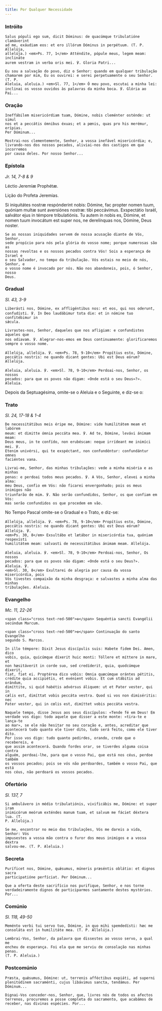 ```yaml
---
title: Por Qualquer Necessidade
---
```


### Intróito

<div class="side-by-side not-content">

    Salus pópuli ego sum, dicit Dóminus: de quacúmque tribulatióne clamáverint
    ad me, exáudiam eos: et ero illórum Dóminus in perpétuum. (T. P. Allelúja,
    allelúja.) <em>Ps. 77, 1</em> Atténdite, pópule meus, legem meam: inclináte
    aurem vestram in verba oris mei. ℣. Gloria Patri...

    Eu sou a salvação do povo, diz o Senhor: quando em qualquer tribulação
    chamarem por mim, Eu os ouvirei: e serei perpetuamente o seu Senhor. (T. P.
    Aleluia, aleluia.) <em>Sl. 77, 1</em> Ó meu povo, escutai a minha lei:
    inclinai os vosso ouvidos às palavras da minha boca. ℣. Glória ao Pai...

</div>

### Oração

<div class="side-by-side not-content">

    Ineffábilem misericórdiam tuam, Dómine, nobis cleménter osténde: ut simul
    nos et a peccátis ómnibus éxuas; et a pœnis, quas pro his merémur, erípias.
    Per Dóminum...

    Mostrai-nos clementemente, Senhor, a vossa inefável misericórdia; e,
    livrando-nos dos nossos pecados, aliviai-nos dos castigos em que incorremos
    por causa deles. Por nosso Senhor...

</div>

### Epístola

<em>Jr. 14, 7-8 & 9</em>

<div class="side-by-side not-content">

Léctio Jeremíæ Prophétæ.</span>

Lição do Profeta Jeremias.

  <span>
    Si iniquitátes nostræ respónderint nobis: Dómine, fac propter nomen tuum,
    quóniam multæ sunt aversiónes nostræ: tibi peccávimus. Exspectátio Israël,
    salvátor ejus in témpore tribulatiónis. Tu autem in nobis es, Dómine, et
    nomen tuum invocátum est super nos, ne derelínquas nos, Dómine, Deus noster.
 
    Se as nossas iniquidades servem de nossa acusação diante de Vós, Senhor,
    sede propício para nós pela glória do vosso nome; porque numerosas são as
    nossas revoltas e os nossos pecados contra Vós! Sois a esperança de Israel e
    o seu Salvador, no tempo da tribulação. Vós estais no meio de nós, Senhor, e
    o vosso nome é invocado por nós. Não nos abandoneis, pois, ó Senhor, nosso
    Deus.

</div>

### Gradual

<em>Sl. 43, 3-9</em>

<div class="side-by-side not-content">

    Liberásti nos, Dómine, ex affligéntibus nos: et eos, qui nos oderunt,
    confudísti. ℣. In Deo laudábimur tota die: et in nómine tuo confitébimur in
    sǽcula.

    Livrastes-nos, Senhor, daqueles que nos afligiam: e confundistes aqueles que
    nos odiavam. ℣. Alegrar-nos-emos em Deus continuamente: glorificaremos
    sempre o vosso nome.

    Allelúja, allelúja. ℣. <em>Ps. 78, 9-10</em> Propítius esto, Dómine,
    peccátis nostris: ne quando dicant gentes: Ubi est Deus eórum? Allelúja.

    Aleluia, aleluia. ℣. <em>Sl. 78, 9-10</em> Perdoai-nos, Senhor, os nossos
    pecados: para que os povos não digam: «Onde está o seu Deus»?». Aleluia.

</div>

<aside>
  Depois da Septuagésima, omite-se o Aleluia e o Seguinte, e diz-se o:
</aside>

### Trato

<em>Sl. 24, 17-18 & 1-4</em>

<div class="side-by-side not-content">

    De necessitátibus meis éripe me, Dómine: vide humilitátem meam et labórem
    meum: et dimitte ómnia peccáta mea. ℣. Ad te, Dómine, levávi ánimam meam:
    Deus meus, in te confído, non erubéscam: neque irrídeant me inimíci mei. ℣.
    Etenim univérsi, qui te exspéctant, non confundéntur: confundántur omnes
    faciéntes vana.

    Livrai-me, Senhor, das minhas tribulações: vede a minha miséria e as minhas
    penas: e perdoai todos meus pecados. ℣. A Vós, Senhor, elevei a minha alma:
    meu Deus, confio em Vós: não ficarei envergonhado; pois os meus inimigos não
    triunfarão de mim. ℣. Não serão confundidos, Senhor, os que confiam em Vós:
    mas serão confundidos os que procedem em vão.

</div>

<aside>No Tempo Pascal omite-se o Gradual e o Trato, e diz-se:</aside>

<div class="side-by-side not-content">

    Allelúja, allelúja. ℣. <em>Ps. 78, 9-10</em> Propítius esto, Dómine,
    peccátis nostris: ne quando dicant gentes: Ubi est Deus eórum? Allelúja. ℣.
    <em>Ps. 30, 8</em> Exsultábo et lætábor in misericórdia tua, quóniam respexísti
    humilitátem meam: salvasti de necessitátibus ánimam meam. Allelúja.

    Aleluia, aleluia. ℣. <em>Sl. 78, 9-10</em> Perdoai-nos, Senhor, Os nossos
    pecados: para que os povos não digam: «Onde está o seu Deus?». Aleluia. ℣.
    <em>Sl. 30, 8</em> Exultarei de alegria por causa da vossa misericórdia, pois
    Vós tivestes compaixão da minha desgraça: e salvastes a minha alma das minhas
    tribulações. Aleluia.

</div>

### Evangelho

<em>Mc. 11, 22-26</em>

<div class="side-by-side not-content">

    <span class="cross text-red-500">✠</span> Sequéntia sancti Evangélii
    secúndum Marcum.

    <span class="cross text-red-500">✠</span> Continuação do santo Evangelho
    segundo S. Marcos.

    In illo témpore: Dixit Jesus discípulis suis: Habete fidem Dei. Amen, dico
    vobis, quia, quicúmque díxerit huic monti: Tóllere et míttere in mare, et
    non hæsitáverit in corde suo, sed credíderit, quia, quodcúmque díxerit,
    fiat, fiet ei. Proptérea dico vobis: Omnia quæcúmque orántes pétitis,
    crédite quia accipiétis, et evénient vobis. Et cum stábitis ad orándum,
    dimíttite, si quid habétis advérsus áliquem: ut et Pater vester, qui in
    cælis est, dimíttat vobis peccáta vestra. Quod si vos non dimiséritis: nec
    Pater vester, qui in cœlis est, dimíttet vobis peccáta vestra.

    Naquele tempo, disse Jesus aos seus discípulos: «Tende fé em Deus! Em
    verdade vos digo: todo aquele que disser a este monte: «tira-te e lança-te
    ao mar», se ele não hesitar no seu coração e, antes, acreditar que
    acontecerá tudo quanto ele tiver dito, tudo será feito, como ele tiver dito.
    Por isso vos digo: tudo quanto pedirdes, orando, crede que o recebereis, e
    que assim acontecerá. Quando fordes orar, se tiverdes alguma coisa contra
    alguém, perdoai-lhe, para que o vosso Pai, que está nos céus, perdoe também
    os vossos pecados; pois se vós não perdoardes, também o vosso Pai, que está
    nos céus, não perdoará os vossos pecados.

</div>

### Ofertório

<em>Sl. 137, 7</em>

<div class="side-by-side not-content">

    Si ambulávero in médio tribulatiónis, vivificábis me, Dómine: et super iram
    inimicórum meórum exténdes manum tuam, et salvum me fáciet déxtera lua. (T.
    P. Allelúja.)

    Se me, encontrar no meio das tribulações, Vós me dareis a vida, Senhor: Vós
    impusestes a vossa mão contra o furor dos meus inimigos e a vossa dextra
    salvou-me. (T. P. Aleluia.)

</div>

### Secreta

<div class="side-by-side not-content">

    Puríficet nos, Dómine, quǽsumus, múneris præséntis oblátio: et dignos sacra
    participatióne perfíciat. Per Dóminum...

    Que a oferta deste sacrifício nos purifique, Senhor, e nos torne
    verdadeiramente dignos de participarmos santamente destes mystérios. Por...

</div>

### Comúnio

<em>Sl. 118, 49-50</em>

<div class="side-by-side not-content">

    Meménto verbi tui servo tuo, Dómine, in quo mihi spemdedísti: hæc me
    consoláta est in humilitáte mea. (T. P. Allelúja.)

    Lembrai-Vos, Senhor, da palavra que dissestes ao vosso servo, a qual me
    encheu de esperança. Foi ela que me serviu de consolação nas minhas penas.
    (T. P. Aleluia.)

</div>

### Postcomúnio

<div class="side-by-side not-content">

    Præsta, quǽsumus, Dómine: ut, terrenis afféctibus expiáti, ad superni
    plenitúdinem sacraménti, cujus libávimus sancta, tendámus. Per Dóminum...

    Dignai-Vos conceder-nos, Senhor, que, livres nós de todos os afectos
    terrenos, procuremos a posse completa do sacramento, que acabámos de
    receber, nas divinas espécies. Por...

</div>
